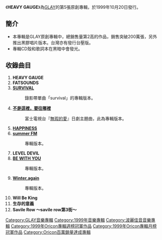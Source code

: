 {{Infobox Album
| Name           = HEAVY GAUGE
| Type           = [[專輯|專輯]]
| Artist         = [[GLAY|GLAY]]
| Released       = 1999年10月20日
| Recorded       = 
| Genre          = [[J-POP|J-POP]]
| Length         = 65分38秒
| Label          = [[PONY_CANNON|PONY CANNON]]
| Producer       = [[佐久間正英|佐久間正英]]
| Reviews        = 
| Chart position = 當週排行第1名（[[ORICON|ORICON]]）
*1999年11月當月第1名（ORICON）
*1999年年度第8名（ORICON）
| Certification  = 200萬（[[日本唱片協會|日本唱片協會]]）
| Last album     = [[pure_soul|pure soul]] <br /> （1998年） 
| This album     = '''HEAVY GAUGE'''<br /> （1999年） 
| Next album     = [[未來日記_電影原聲帶|未來日記 電影原聲帶]] <br /> （2000年）
| Misc           = {{Singles
  | Name           = HEAVY GAUGE
  | Type           = 原創專輯
  | Single 1       = [[BE_WITH_YOU|BE WITH YOU]]
  | Single 1 date  = 1998年11月25日
  | Single 2       = [[Winter,again|Winter,again]]
  | Single 2 date  = 1999年2月3日 
  | Single 3       = [[survival(GLAY)|survival]]
  | Single 3 date  = 1999年5月19日 
  | Single 4       = [[不是這裡，要往哪裡|不是這裡，要往哪裡]]
  | Single 4 date  = 1999年8月25日
  | Single 5       = [[HAPPINESS_-WINTER_MIX-|HAPPINESS -WINTER MIX-]]
  | Single 5 date  = 2000年1月1日
}}
}}

《'''HEAVY GAUGE'''》為[[GLAY|GLAY]]的第5張原創專輯，於1999年10月20日發行。

== 簡介 ==
*本專輯是GLAY原創專輯中，總銷售量第2高的作品，銷售突破200萬張，另外推出黑膠唱片版本。台灣亦有發行台壓版。
*專輯CD殼和歌詞本在黑暗中會發光。

== 收錄曲目 ==
#'''HEAVY GAUGE'''
#'''FATSOUNDS'''
#'''[[SURVIVAL(GLAY)|SURVIVAL]]'''
#:錄影帶單曲「survival」的專輯版本。
#'''[[不是這裡，要往哪裡|不是這裡，要往哪裡]]'''
#:富士電視台『[[無瑕的愛|無瑕的愛]]』日劇主題曲，此為專輯版本。
#'''[[HAPPINESS_-WINTER_MIX-|HAPPINESS]]'''
#'''[[summer_FM|summer FM]]'''
#:專輯版本。 
#'''LEVEL DEVIL'''
#'''[[BE_WITH_YOU|BE WITH YOU]]'''
#:專輯版本。
#'''[[Winter,again|Winter,again]]'''
#:專輯版本。
#'''Will Be King'''
#'''生存的意義'''
#'''Savile Row ～savile row第3街～'''

{{Oricon專輯月榜冠軍 (1990年代後期)|1999年11月}}
{{Oricon專輯週榜冠軍 (1999年)|1999年11月1日、11月8日}}

[[Category:GLAY音樂專輯|Category:GLAY音樂專輯]]
[[Category:1999年音樂專輯|Category:1999年音樂專輯]]
[[Category:波麗佳音音樂專輯|Category:波麗佳音音樂專輯]]
[[Category:1999年Oricon專輯週榜冠軍作品|Category:1999年Oricon專輯週榜冠軍作品]]
[[Category:1999年Oricon專輯月榜冠軍作品|Category:1999年Oricon專輯月榜冠軍作品]]
[[Category:Oricon百萬銷量達成專輯|Category:Oricon百萬銷量達成專輯]]